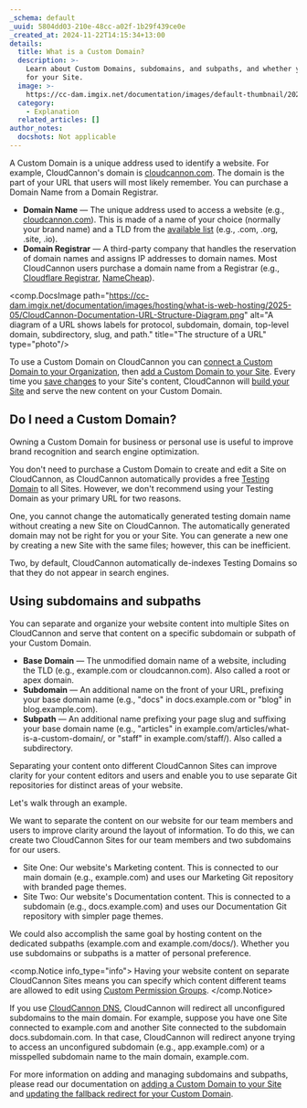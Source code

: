 ```yaml
---
_schema: default
_uuid: 5804dd03-210e-48cc-a02f-1b29f439ce0e
_created_at: 2024-11-22T14:15:34+13:00
details:
  title: What is a Custom Domain?
  description: >-
    Learn about Custom Domains, subdomains, and subpaths, and whether you need one
    for your Site.
  image: >-
    https://cc-dam.imgix.net/documentation/images/default-thumbnail/2023-Q4/CloudCannon-Documentation-Thumbnail.png
  category:
    - Explanation
  related_articles: []
author_notes:
  docshots: Not applicable
---
```

A Custom Domain is a unique address used to identify a website. For example, CloudCannon's domain is [cloudcannon.com](https://cloudcannon.com/). The domain is the part of your URL that users will most likely remember. You can purchase a Domain Name from a Domain Registrar.

* **Domain Name** — The unique address used to access a website (e.g., [cloudcannon.com](https://cloudcannon.com/)). This is made of a name of your choice (normally your brand name) and a TLD from the [available list](https://www.icann.org/resources/pages/tlds-2012-02-25-en) (e.g., .com, .org, .site, .io).
* **Domain Registrar** — A third-party company that handles the reservation of domain names and assigns IP addresses to domain names. Most CloudCannon users purchase a domain name from a Registrar (e.g., <a href="https://www.cloudflare.com/en-gb/products/registrar/" target="_blank" rel="noopener">Cloudflare Registrar</a>, <a href="https://www.namecheap.com/" target="_blank" rel="noopener">NameCheap</a>).

<comp.DocsImage path="https://cc-dam.imgix.net/documentation/images/hosting/what-is-web-hosting/2025-05/CloudCannon-Documentation-URL-Structure-Diagram.png" alt="A diagram of a URL shows labels for protocol, subdomain, domain, top-level domain, subdirectory, slug, and path." title="The structure of a URL" type="photo"/>

To use a Custom Domain on CloudCannon you can [connect a Custom Domain to your Organization](/documentation/articles/connect-a-custom-domain-to-your-organization/), then [add a Custom Domain to your Site](/documentation/articles/add-a-custom-domain-to-your-site/). Every time you [save changes](/documentation/articles/save-your-changes/) to your Site's content, CloudCannon will [build your Site](/documentation/articles/what-is-a-site-build/) and serve the new content on your Custom Domain.

## Do I need a Custom Domain?

Owning a Custom Domain for business or personal use is useful to improve brand recognition and search engine optimization.

You don't need to purchase a Custom Domain to create and edit a Site on CloudCannon, as CloudCannon automatically provides a free [Testing Domain](/documentation/articles/what-is-a-testing-domain/) to all Sites. However, we don't recommend using your Testing Domain as your primary URL for two reasons.

One, you cannot change the automatically generated testing domain name without creating a new Site on CloudCannon. The automatically generated domain may not be right for you or your Site. You can generate a new one by creating a new Site with the same files; however, this can be inefficient.

Two, by default, CloudCannon automatically de-indexes Testing Domains so that they do not appear in search engines.

## Using subdomains and subpaths

You can separate and organize your website content into multiple Sites on CloudCannon and serve that content on a specific subdomain or subpath of your Custom Domain.

* **Base Domain** — The unmodified domain name of a website, including the TLD (e.g., example.com or cloudcannon.com). Also called a root or apex domain.
* **Subdomain** — An additional name on the front of your URL, prefixing your base domain name (e.g., "docs" in docs.example.com or "blog" in blog.example.com).
* **Subpath** — An additional name prefixing your page slug and suffixing your base domain name (e.g., "articles" in example.com/articles/what-is-a-custom-domain/, or "staff" in example.com/staff/). Also called a subdirectory.

Separating your content onto different CloudCannon Sites can improve clarity for your content editors and users and enable you to use separate Git repositories for distinct areas of your website.

Let's walk through an example.

We want to separate the content on our website for our team members and users to improve clarity around the layout of information. To do this, we can create two CloudCannon Sites for our team members and two subdomains for our users.

* Site One: Our website's Marketing content. This is connected to our main domain (e.g., example.com) and uses our Marketing Git repository with branded page themes.
* Site Two: Our website's Documentation content. This is connected to a subdomain (e.g., docs.example.com) and uses our Documentation Git repository with simpler page themes.

We could also accomplish the same goal by hosting content on the dedicated subpaths (example.com and example.com/docs/). Whether you use subdomains or subpaths is a matter of personal preference.

<comp.Notice info_type="info">
  Having your website content on separate CloudCannon Sites means you can specify which content different teams are allowed to edit using [Custom Permission Groups](/documentation/articles/what-are-custom-permission-groups/).
</comp.Notice>

If you use [CloudCannon DNS](/documentation/articles/configure-cloudcannon-dns/), CloudCannon will redirect all unconfigured subdomains to the main domain. For example, suppose you have one Site connected to example.com and another Site connected to the subdomain docs.subdomain.com. In that case, CloudCannon will redirect anyone trying to access an unconfigured subdomain (e.g., app.example.com) or a misspelled subdomain name to the main domain, example.com.

For more information on adding and managing subdomains and subpaths, please read our documentation on [adding a Custom Domain to your Site](/documentation/articles/add-a-custom-domain-to-your-site/) and [updating the fallback redirect for your Custom Domain](/documentation/articles/update-the-fallback-redirect-for-your-custom-domain/).